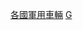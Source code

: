 {{Categories by country|nocat}}
{{Commonscat|Armored fighting vehicles by country}}

[[Category:各國軍用車輛|]]
[[Category:裝甲戰鬥車輛|G]]